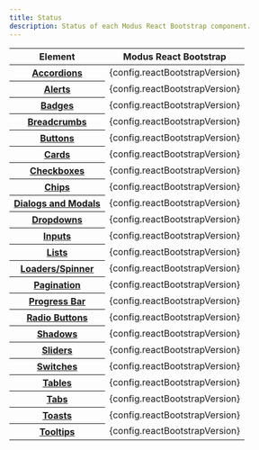 ```yaml
---
title: Status
description: Status of each Modus React Bootstrap component.
---
```



<article id="main" className="pr-3">
  <table className="table table-striped status-table">
    <thead className="border-0">
      <tr>
        <th
          scope="col"
          style={{ width: "20%" }}
          className="align-bottom border-0 sticky-top sticky-offset"
        >
          Element
        </th>
        <th
          scope="col"
          style={{ width: "20%" }}
          className="align-bottom border-0 sticky-top sticky-offset"
        >
          Modus React Bootstrap
        </th>
      </tr>
    </thead>
    <tbody>
      <tr>
        <th className="align-middle" scope="row">
          <a href="/components/accordions/">Accordions</a>
        </th>
        <td>
          <span className="badge badge-success badge-pill">
            {config.reactBootstrapVersion}
          </span>
        </td>
      </tr>
      <tr>
        <th className="align-middle" scope="row">
          <a href="/components/alerts/">Alerts</a>
        </th>
        <td>
          <span className="badge badge-success badge-pill">
            {config.reactBootstrapVersion}
          </span>
        </td>
      </tr>
      <tr>
        <th className="align-middle" scope="row">
          <a href="/components/badges/">Badges</a>
        </th>
        <td>
          <span className="badge badge-success badge-pill">
            {config.reactBootstrapVersion}
          </span>
        </td>
      </tr>
      <tr>
        <th className="align-middle" scope="row">
          <a href="/components/breadcrumbs/">Breadcrumbs</a>
        </th>
        <td>
          <span className="badge badge-success badge-pill">
            {config.reactBootstrapVersion}
          </span>
        </td>
      </tr>
      <tr>
        <th className="align-middle" scope="row">
          <a href="/components/buttons/">Buttons</a>
        </th>
        <td>
          <span className="badge badge-success badge-pill">
            {config.reactBootstrapVersion}
          </span>
        </td>
      </tr>
      <tr>
        <th className="align-middle" scope="row">
          <a href="/components/cards/">Cards</a>
        </th>
        <td>
          <span className="badge badge-success badge-pill">
            {config.reactBootstrapVersion}
          </span>
        </td>
      </tr>
      <tr>
        <th className="align-middle" scope="row">
          <a href="/components/checkboxes/">Checkboxes</a>
        </th>
        <td>
          <span className="badge badge-success badge-pill">
            {config.reactBootstrapVersion}
          </span>
        </td>
      </tr>
      <tr>
        <th className="align-middle" scope="row">
          <a href="/components/chips/">Chips</a>
        </th>
        <td>
          <span className="badge badge-success badge-pill">
            {config.reactBootstrapVersion}
          </span>
        </td>
      </tr>
      <tr>
        <th className="align-middle" scope="row">
          <a href="/components/modals/">Dialogs and Modals</a>
        </th>
        <td>
          <span className="badge badge-success badge-pill">
            {config.reactBootstrapVersion}
          </span>
        </td>
      </tr>
      <tr>
        <th className="align-middle" scope="row">
          <a href="/components/dropdowns/">Dropdowns</a>
        </th>
        <td>
          <span className="badge badge-success badge-pill">
            {config.reactBootstrapVersion}
          </span>
        </td>
      </tr>
      <tr>
        <th className="align-middle" scope="row">
          <a href="/components/inputs/">Inputs</a>
        </th>
        <td>
          <span className="badge badge-success badge-pill">
            {config.reactBootstrapVersion}
          </span>
        </td>
      </tr>
      <tr>
        <th className="align-middle" scope="row">
          <a href="/components/lists/">Lists</a>
        </th>
        <td>
          <span className="badge badge-success badge-pill">
            {config.reactBootstrapVersion}
          </span>
        </td>
      </tr>
      <tr>
        <th className="align-middle" scope="row">
          <a href="/components/spinners/">Loaders/Spinner</a>
        </th>
        <td>
          <span className="badge badge-success badge-pill">
            {config.reactBootstrapVersion}
          </span>
        </td>
      </tr>
      <tr>
        <th className="align-middle" scope="row">
          <a href="/components/pagination/">Pagination</a>
        </th>
        <td>
          <span className="badge badge-success badge-pill">
            {config.reactBootstrapVersion}
          </span>
        </td>
      </tr>
      <tr>
        <th className="align-middle" scope="row">
          <a href="/components/progress-bar/">Progress Bar</a>
        </th>
        <td>
          <span className="badge badge-success badge-pill">
            {config.reactBootstrapVersion}
          </span>
        </td>
      </tr>
      <tr>
        <th className="align-middle" scope="row">
          <a href="/components/radio-buttons/">Radio Buttons</a>
        </th>
        <td>
          <span className="badge badge-success badge-pill">
            {config.reactBootstrapVersion}
          </span>
        </td>
      </tr>
      <tr>
        <th className="align-middle" scope="row">
          <a href="/foundations/shadows-and-depth/">Shadows</a>
        </th>
        <td>
          <span className="badge badge-success badge-pill">
            {config.reactBootstrapVersion}
          </span>
        </td>
      </tr>
      <tr>
        <th className="align-middle" scope="row">
          <a href="/components/sliders/">Sliders</a>
        </th>
        <td>
          <span className="badge badge-success badge-pill">
            {config.reactBootstrapVersion}
          </span>
        </td>
      </tr>
      <tr>
        <th className="align-middle" scope="row">
          <a href="/components/checkboxes/#switches">Switches</a>
        </th>
        <td>
          <span className="badge badge-success badge-pill">
            {config.reactBootstrapVersion}
          </span>
        </td>
      </tr>
      <tr>
        <th className="align-middle" scope="row">
          <a href="/components/tables/">Tables</a>
        </th>
        <td>
          <span className="badge badge-success badge-pill">
            {config.reactBootstrapVersion}
          </span>
        </td>
      </tr>
      <tr>
        <th className="align-middle" scope="row">
          <a href="/components/tabs/">Tabs</a>
        </th>
        <td>
          <span className="badge badge-success badge-pill">
            {config.reactBootstrapVersion}
          </span>
        </td>
      </tr>
      <tr>
        <th className="align-middle" scope="row">
          <a href="/components/toasts/">Toasts</a>
        </th>
        <td>
          <span className="badge badge-success badge-pill">
            {config.reactBootstrapVersion}
          </span>
        </td>
      </tr>
      <tr>
        <th className="align-middle" scope="row">
          <a href="/components/tooltips/">Tooltips</a>
        </th>
        <td>
          <span className="badge badge-success badge-pill">
            {config.reactBootstrapVersion}
          </span>
        </td>
      </tr>
    </tbody>
  </table>
</article>
